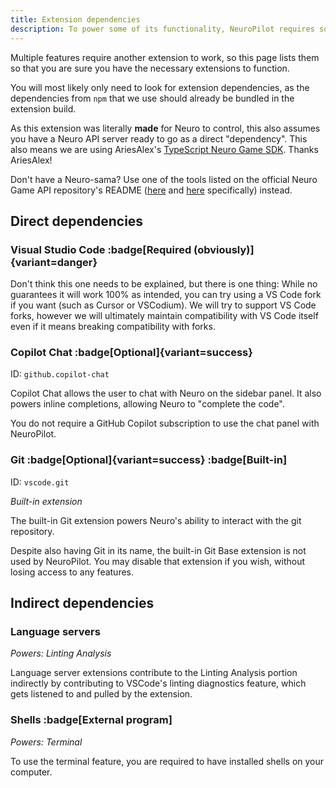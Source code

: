 ```yaml
---
title: Extension dependencies
description: To power some of its functionality, NeuroPilot requires some extensions to be loaded to function. This is called a dependency.
---
```



Multiple features require another extension to work, so this page lists them so that you are sure you have the necessary extensions to function.

<Aside type="tip">

You will most likely only need to look for extension dependencies, as the dependencies from `npm` that we use should already be bundled in the extension build.

</Aside>

<Aside>

As this extension was literally **made** for Neuro to control, this also assumes you have a Neuro API server ready to go as a direct "dependency".
This also means we are using AriesAlex's [TypeScript Neuro Game SDK](https://github.com/AriesAlex/typescript-neuro-game-sdk). Thanks AriesAlex!

Don't have a Neuro-sama?
Use one of the tools listed on the official Neuro Game API repository's README ([here](https://github.com/VedalAI/neuro-game-sdk/?tab=readme-ov-file#tools) and [here](https://github.com/VedalAI/neuro-game-sdk/?tab=readme-ov-file#tools-1) specifically) instead.

</Aside>

## Direct dependencies

### Visual Studio Code :badge[Required (obviously)]{variant=danger}

Don't think this one needs to be explained, but there is one thing: While no guarantees it will work 100% as intended, you can try using a VS Code fork if you want (such as Cursor or VSCodium).
We will try to support VS Code forks, however we will ultimately maintain compatibility with VS Code itself even if it means breaking compatibility with forks.

### Copilot Chat :badge[Optional]{variant=success}

ID: `github.copilot-chat`

Copilot Chat allows the user to chat with Neuro on the sidebar panel.
It also powers inline completions, allowing Neuro to "complete the code".

<Aside>

You do not require a GitHub Copilot subscription to use the chat panel with NeuroPilot.

</Aside>

### Git :badge[Optional]{variant=success} :badge[Built-in]

ID: `vscode.git`

*Built-in extension*

The built-in Git extension powers Neuro's ability to interact with the git repository.

<Aside type="tip">

Despite also having Git in its name, the built-in Git Base extension is not used by NeuroPilot.
You may disable that extension if you wish, without losing access to any features.

</Aside>

## Indirect dependencies

### Language servers

*Powers: Linting Analysis*

Language server extensions contribute to the Linting Analysis portion indirectly by contributing to VSCode's linting diagnostics feature, which gets listened to and pulled by the extension.

### Shells :badge[External program]

*Powers: Terminal*

To use the terminal feature, you are required to have installed shells on your computer.
